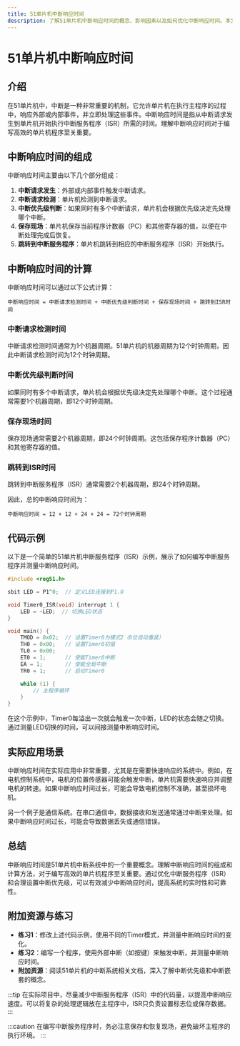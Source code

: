 ```yaml
---
title: 51单片机中断响应时间
description: 了解51单片机中断响应时间的概念、影响因素以及如何优化中断响应时间。本文适合初学者，包含代码示例和实际应用场景。
---
```


# 51单片机中断响应时间

## 介绍

在51单片机中，中断是一种非常重要的机制，它允许单片机在执行主程序的过程中，响应外部或内部事件，并立即处理这些事件。中断响应时间是指从中断请求发生到单片机开始执行中断服务程序（ISR）所需的时间。理解中断响应时间对于编写高效的单片机程序至关重要。

## 中断响应时间的组成

中断响应时间主要由以下几个部分组成：

1. **中断请求发生**：外部或内部事件触发中断请求。
2. **中断请求检测**：单片机检测到中断请求。
3. **中断优先级判断**：如果同时有多个中断请求，单片机会根据优先级决定先处理哪个中断。
4. **保存现场**：单片机保存当前程序计数器（PC）和其他寄存器的值，以便在中断处理完成后恢复。
5. **跳转到中断服务程序**：单片机跳转到相应的中断服务程序（ISR）开始执行。

## 中断响应时间的计算

中断响应时间可以通过以下公式计算：

```
中断响应时间 = 中断请求检测时间 + 中断优先级判断时间 + 保存现场时间 + 跳转到ISR时间
```

### 中断请求检测时间

中断请求检测时间通常为1个机器周期。51单片机的机器周期为12个时钟周期，因此中断请求检测时间为12个时钟周期。

### 中断优先级判断时间

如果同时有多个中断请求，单片机会根据优先级决定先处理哪个中断。这个过程通常需要1个机器周期，即12个时钟周期。

### 保存现场时间

保存现场通常需要2个机器周期，即24个时钟周期。这包括保存程序计数器（PC）和其他寄存器的值。

### 跳转到ISR时间

跳转到中断服务程序（ISR）通常需要2个机器周期，即24个时钟周期。

因此，总的中断响应时间为：

```
中断响应时间 = 12 + 12 + 24 + 24 = 72个时钟周期
```

## 代码示例

以下是一个简单的51单片机中断服务程序（ISR）示例，展示了如何编写中断服务程序并测量中断响应时间。

```c
#include <reg51.h>

sbit LED = P1^0;  // 定义LED连接到P1.0

void Timer0_ISR(void) interrupt 1 {
    LED = ~LED;  // 切换LED状态
}

void main() {
    TMOD = 0x02;  // 设置Timer0为模式2（8位自动重装）
    TH0 = 0x00;   // 设置Timer0初值
    TL0 = 0x00;
    ET0 = 1;      // 使能Timer0中断
    EA = 1;       // 使能全局中断
    TR0 = 1;      // 启动Timer0

    while (1) {
        // 主程序循环
    }
}
```

在这个示例中，Timer0每溢出一次就会触发一次中断，LED的状态会随之切换。通过测量LED切换的时间，可以间接测量中断响应时间。

## 实际应用场景

中断响应时间在实际应用中非常重要，尤其是在需要快速响应的系统中。例如，在电机控制系统中，电机的位置传感器可能会触发中断，单片机需要快速响应并调整电机的转速。如果中断响应时间过长，可能会导致电机控制不准确，甚至损坏电机。

另一个例子是通信系统。在串口通信中，数据接收和发送通常通过中断来处理。如果中断响应时间过长，可能会导致数据丢失或通信错误。

## 总结

中断响应时间是51单片机中断系统中的一个重要概念。理解中断响应时间的组成和计算方法，对于编写高效的单片机程序至关重要。通过优化中断服务程序（ISR）和合理设置中断优先级，可以有效减少中断响应时间，提高系统的实时性和可靠性。

## 附加资源与练习

- **练习1**：修改上述代码示例，使用不同的Timer模式，并测量中断响应时间的变化。
- **练习2**：编写一个程序，使用外部中断（如按键）来触发中断，并测量中断响应时间。
- **附加资源**：阅读51单片机的中断系统相关文档，深入了解中断优先级和中断嵌套的概念。

:::tip
在实际项目中，尽量减少中断服务程序（ISR）中的代码量，以提高中断响应速度。可以将复杂的处理逻辑放在主程序中，ISR只负责设置标志位或保存数据。
:::

:::caution
在编写中断服务程序时，务必注意保存和恢复现场，避免破坏主程序的执行环境。
:::